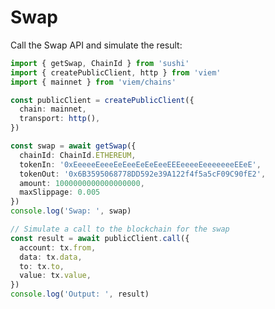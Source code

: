 # Swap

Call the Swap API and simulate the result:

```ts
import { getSwap, ChainId } from 'sushi'
import { createPublicClient, http } from 'viem'
import { mainnet } from 'viem/chains'

const publicClient = createPublicClient({
  chain: mainnet,
  transport: http(),
})

const swap = await getSwap({
  chainId: ChainId.ETHEREUM,
  tokenIn: '0xEeeeeEeeeEeEeeEeEeEeeEEEeeeeEeeeeeeeEEeE',
  tokenOut: '0x6B3595068778DD592e39A122f4f5a5cF09C90fE2',
  amount: 1000000000000000000,
  maxSlippage: 0.005
})
console.log('Swap: ', swap)

// Simulate a call to the blockchain for the swap
const result = await publicClient.call({
  account: tx.from,
  data: tx.data,
  to: tx.to,
  value: tx.value,
})
console.log('Output: ', result)
```
